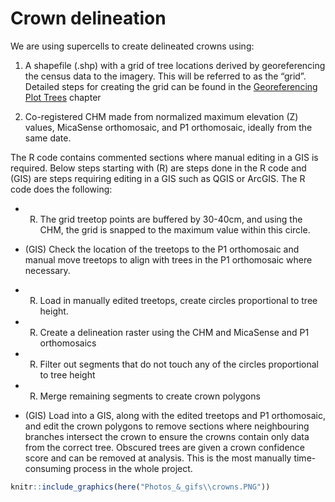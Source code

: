 # Crown delineation 

We are using supercells to create delineated crowns using:

1) A shapefile (.shp) with a grid of tree locations derived by georeferencing the census data to the imagery. This will be referred to as the “grid”. Detailed steps for creating the grid can be found in the [Georeferencing Plot Trees](0_Tree_Georeferencing#Georeferencing Plot Trees) chapter

2) Co-registered CHM made from normalized maximum elevation (Z) values, MicaSense orthomosaic, and P1 orthomosaic, ideally from the same date. 

The R code contains commented sections where manual editing in a GIS is required. Below steps starting with (R) are steps done in the R code and (GIS) are steps requiring editing in a GIS such as QGIS or ArcGIS. The R code does the following: 

- (R) The grid treetop points are buffered by 30-40cm, and using the CHM, the grid is snapped to the maximum value within this circle. 

- (GIS) Check the location of the treetops to the P1 orthomosaic and manual move treetops to align with trees in the P1 orthomosaic where necessary. 

- (R) Load in manually edited treetops, create circles proportional to tree height. 

- (R) Create a delineation raster using the CHM and MicaSense and P1 orthomosaics 

- (R) Filter out segments that do not touch any of the circles proportional to tree height 

- (R) Merge remaining segments to create crown polygons 

- (GIS) Load into a GIS, along with the edited treetops and P1 orthomosaic, and edit the crown polygons to remove sections where neighbouring branches intersect the crown to ensure the crowns contain only data from the correct tree.  Obscured trees are given a crown confidence score and can be removed at analysis.  This is the most manually time-consuming process in the whole project.    














```r
knitr::include_graphics(here("Photos_&_gifs\\crowns.PNG"))
```